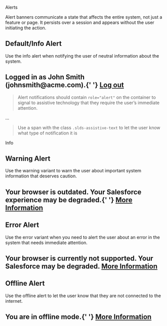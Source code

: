 
Alerts

<div className="lead">
  Alert banners communicate a state that affects the entire system, not just a feature or page. It persists over a session and appears without the user initiating the action.
</div>

## Default/Info Alert

Use the info alert when notifying the user of neutral information about the system.

<Example title="Alert Informational">
  <CodeView>
    <Alert type="info">
      <UtilityIcon
        containerClassName="slds-m-right_x-small"
        className="slds-icon_x-small"
        assistiveText={false}
        symbol="user"
      />
      <h2>
        Logged in as John Smith (johnsmith@acme.com).{' '}
        <a href="javascript:void(0);">Log out</a>
      </h2>
    </Alert>
  </CodeView>
</Example>

<Blockquote type="a11y" header="Accessible Role">
  Alert notifications should contain <code className="doc">role="alert"</code> on the container to signal to assistive technology that they require the user’s immediate attention.
</Blockquote>

<CodeBlock toggleCode={false}>
  <div className="slds-notify slds-notify_alert slds-theme_alert-texture slds-theme_info" role="alert">...</div>
</CodeBlock>

<Blockquote type="a11y" header="Accessibility Note">
  Use a span with the class <code className="doc">.slds-assistive-text</code> to let the user know what type of notification it is
</Blockquote>

<CodeBlock toggleCode={false}>
  <span className="slds-assistive-text">Info</span>
</CodeBlock>

## Warning Alert

Use the warning variant to warn the user about important system information that deserves caution.

<Example title="Alert Warning">
  <CodeView>
    <Alert type="warning">
      <UtilityIcon
        containerClassName="slds-m-right_x-small"
        className="slds-icon_x-small"
        assistiveText={false}
        symbol="warning"
      />
      <h2>
        Your browser is outdated. Your Salesforce experience may be degraded.{' '}
        <a href="javascript:void(0);">More Information</a>
      </h2>
    </Alert>
  </CodeView>
</Example>

## Error Alert

Use the error variant when you need to alert the user about an error in the system that needs immediate attention.

<Example title="Alert Error">
  <CodeView>
    <Alert type="error">
      <UtilityIcon
        containerClassName="slds-m-right_x-small"
        className="slds-icon_x-small"
        assistiveText={false}
        symbol="ban"
      />
      <h2>
        Your browser is currently not supported. Your Salesforce may be
        degraded. <a href="javascript:void(0);">More Information</a>
      </h2>
    </Alert>
  </CodeView>
</Example>

## Offline Alert

Use the offline alert to let the user know that they are not connected to the internet.

<Example title="Alert Offline">
  <CodeView>
    <Alert type="offline">
      <UtilityIcon
        containerClassName="slds-m-right_x-small"
        className="slds-icon_x-small"
        assistiveText={false}
        symbol="offline"
      />
      <h2>
        You are in offline mode.{' '}
        <a href="javascript:void(0);">More Information</a>
      </h2>
    </Alert>
  </CodeView>
</Example>
